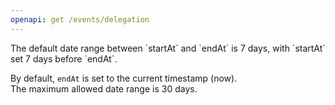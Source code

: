 ```yaml
---
openapi: get /events/delegation
---
```


<Note>
  The default date range between `startAt` and `endAt` is 7 days, with `startAt` set 7 days before `endAt`.  
  
  By default, `endAt` is set to the current timestamp (now).  
  The maximum allowed date range is 30 days.  
</Note>
